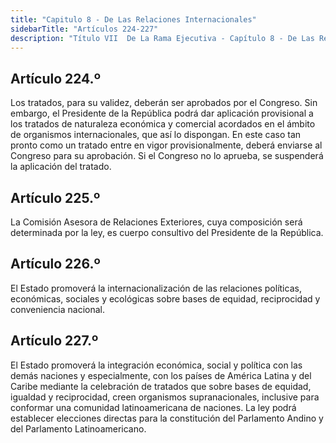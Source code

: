 ```yaml
---
title: "Capitulo 8 - De Las Relaciones Internacionales"
sidebarTitle: "Artículos 224-227"
description: "Título VII  De La Rama Ejecutiva - Capítulo 8 - De Las Relaciones Internacionales"
---
```


## Artículo 224.º

Los tratados, para su validez, deberán ser aprobados por el Congreso. Sin embargo, el Presidente de la República podrá dar aplicación provisional a los tratados de naturaleza económica y comercial acordados en el ámbito de organismos internacionales, que así lo dispongan. En este caso tan pronto como un tratado entre en vigor provisionalmente, deberá enviarse al Congreso para su aprobación. Si el Congreso no lo aprueba, se suspenderá la aplicación del tratado.

## Artículo 225.º

La Comisión Asesora de Relaciones Exteriores, cuya composición será determinada por la ley, es cuerpo consultivo del Presidente de la República.

## Artículo 226.º

El Estado promoverá la internacionalización de las relaciones políticas, económicas, sociales y ecológicas sobre bases de equidad, reciprocidad y conveniencia nacional.

## Artículo 227.º

El Estado promoverá la integración económica, social y política con las demás naciones y especialmente, con los países de América Latina y del Caribe mediante la celebración de tratados que sobre bases de equidad, igualdad y reciprocidad, creen organismos supranacionales, inclusive para conformar una comunidad latinoamericana de naciones. La ley podrá establecer elecciones directas para la constitución del Parlamento Andino y del Parlamento Latinoamericano.
